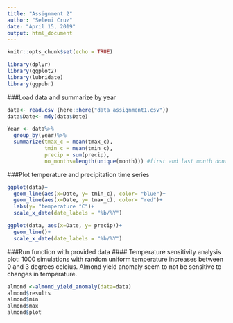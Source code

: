 ---
title: "Assignment 2"
author: "Seleni Cruz"
date: "April 15, 2019"
output: html_document
---

```{r setup, include=FALSE}
knitr::opts_chunk$set(echo = TRUE)
```

```{r packages, message=FALSE}
library(dplyr)
library(ggplot2)
library(lubridate)
library(ggpubr)
```

###Load data and summarize by year
```{r data}
data<- read.csv (here::here("data_assignment1.csv"))
data$Date<- mdy(data$Date)

Year <- data%>%
  group_by(year)%>%
  summarize(tmax_c = mean(tmax_c),
            tmin_c = mean(tmin_c),
            precip = sum(precip), 
            no_months=length(unique(month))) #first and last month dont have full 12 months
```

###Plot temperature and precipitation time series 
```{r plots}
ggplot(data)+
  geom_line(aes(x=Date, y= tmin_c), color= "blue")+
  geom_line(aes(x=Date, y= tmax_c), color= "red")+
  labs(y= "temperature °C")+
  scale_x_date(date_labels = "%b/%Y")

ggplot(data, aes(x=Date, y= precip))+
  geom_line()+
  scale_x_date(date_labels = "%b/%Y")

```

###Run function with provided data
#### Temperature sensitivity analysis plot: 1000 simulations with random uniform temperature increases between 0 and 3 degrees celcius. Almond yield anomaly seem to not be sensitive to changes in temperature.
```{r run_function}

almond <-almond_yield_anomaly(data=data)
almond$results
almond$min
almond$max
almond$plot



```



